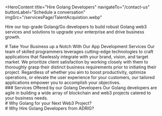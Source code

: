 <HeroContent
  title="Hire Golang Developers"
  navigateTo="/contact-us"
  buttonLabel="Schedule a conversation"
  imgSrc="/servicesPage/TalentAcquistion.webp"
>
  Hire our top-grade Golang/Go developers to build robust Golang web3 services
  and solutions to upgrade your enterprise and drive business growth.
</HeroContent>

<ClientCompaniesComponent />

<CountUpAnimationContainer />

<div className="w-full flex flex-col items-center justify-center text-center">
  # Take Your Business up a Notch With Our App Development Services Our team of
  skilled programmers leverages cutting-edge technologies to craft applications
  that flawlessly integrate with your brand, vision, and target market. We
  prioritize client satisfaction by working closely with them to thoroughly
  grasp their distinct business requirements prior to initiating their project.
  Regardless of whether you aim to boost productivity, optimize operations, or
  elevate the user experience for your customers, our tailored applications
  empower you to accomplish your objectives.
</div>

<div className="w-full flex flex-col items-center justify-center text-center py-4">
  ### Services Offered by our Golang Developers Our Golang developers are agile
  in building a wide array of blockchain and web3 projects catered to your
  business needs.
</div>

<section className="grid grid-cols-2 gap-10 w-full py-16">
  <section className="w-full col-span-1 cursor-pointer">
    <ServiceCard
      service={{
        id: 1,
        image: "/servicesPage/blockchaindevelopment.svg",
        title: "Custom Blockchain Development",
        description:
          "Our Golang developers, with their extensive experience in blockchain development, are proficient in building customized blockchains from the ground up. Blockchains developed using Golang are highly scalable, secure, and efficient, enabling you to run multiple parallel or asynchronous programs through the use of goroutines.",
        urlPath: "",
      }}
    />
  </section>
  <section className="w-full col-span-1 cursor-pointer">
    <ServiceCard
      service={{
        id: 2,
        image: "/servicesPage/ScalabledAppdevelopment.svg",
        title: "Scalable dApp Development",
        description:
          "Golang developers at our company can assist you in transforming your decentralized application (dApp) concepts into functional reality. dApps built using the Golang programming language provide numerous advantages, such as exceptional concurrency capabilities, reduced bug occurrences, and straightforward functionality.",
        urlPath: "",
      }}
    />
  </section>
  <section className="w-full col-span-1 cursor-pointer">
    <ServiceCard
      service={{
        id: 3,
        image: "/servicesPage/Multichainsolution.svg",
        title: "Multi-Chain Solution",
        description:
          "Leveraging our proficiency in diverse web3 technologies, frameworks, and tech stacks, our Golang engineers can assist you in seamlessly connecting to multiple isolated blockchain environments. We can build interoperable and robust multi-chain solutions tailored to the needs of your business.",
        urlPath: "",
      }}
    />
  </section>
  <section className="w-full col-span-1 cursor-pointer">
    <ServiceCard
      service={{
        id: 4,
        image: "/servicesPage/Microservicesdeployment.svg",
        title: "Microservices Deployment",
        description:
          "Our Golang engineers are skilled in creating small autonomous modules with distinct capabilities and connecting them through clearly-defined Application Programming Interfaces (APIs).",
        urlPath: "",
      }}
    />
  </section>
  <section className="w-full col-span-1 cursor-pointer">
    <ServiceCard
      service={{
        id: 5,
        image: "/servicesPage/Integrationandtesting.svg",
        title: "Integration and Testing",
        description:
          "Simplify your business operations by allowing our Golang experts to incorporate independent APIs and SDKs into your Golang-based platform, enhancing the interaction between applications, data, and device components.",
        urlPath: "",
      }}
    />
  </section>
  <section className="w-full col-span-1 cursor-pointer">
    <ServiceCard
      service={{
        id: 6,
        image: "/servicesPage/Migrationandupgrade.svg",
        title: "Migration and Upgrade",
        description:
          "Our experienced Golang professionals can effectively execute risk-free migration, whether it's within the same protocol or across different protocols, to transition your existing project to a Golang-based architecture. Our developers also thoroughly test various project components and perform optimization as needed.",
        urlPath: "",
      }}
    />
  </section>
</section>

<div className="w-full text-center">
  # Why Golang for your Next Web3 Project?
</div>

<section className="grid grid-cols-4 gap-10 w-full py-16">
  <section className="w-full col-span-1 cursor-pointer">
    <ServiceCard
      service={{
        id: 1,
        image: "/servicesPage/Highscalability.svg",
        title: "High Scalability",
        description:
          "Golang's High Scalability: Golang, through the use of Goroutines, can run multiple functionalities concurrently without compromising the speed and security of web3 solutions. Additionally, Golang provides enhanced memory performance and unparalleled support for various Integrated Development Environments (IDEs).",
        urlPath: "",
      }}
    />
  </section>
  <section className="w-full col-span-1 cursor-pointer">
    <ServiceCard
      service={{
        id: 2,
        image: "/servicesPage/SDKsandAPIs.svg",
        title: "SDKs and APIs",
        description:
          "Golang facilitates the development of server-side backend applications, simplifying the creation of software development kits (SDKs) and web-based application programming interfaces (APIs). This can help developers build innovative blockchain and web3 services.",
        urlPath: "/",
      }}
    />
  </section>
  <section className="w-full col-span-1 cursor-pointer">
    <ServiceCard
      service={{
        id: 3,
        image: "/servicesPage/Easycustomization.svg",
        title: "Easy Customization",
        description:
          "Golang's compatibility with a wide range of automated developer tools allows businesses to effortlessly upgrade and personalize their decentralized solutions in accordance with evolving industry trends.",
        urlPath: "",
      }}
    />
  </section>
  <section className="w-full col-span-1 cursor-pointer">
    <ServiceCard
      service={{
        id: 4,
        image: "/servicesPage/Supportslargeprojects.svg",
        title: "Supports Large Projects",
        description:
          "Golang is well-suited for large-scale projects. It offers advanced features such as minimal bugs, fast build times, easily maintainable code, automatic formatting, and a built-in documentation generator. These capabilities make Golang an ideal choice for the seamless deployment of high-complexity web3 projects.",
        urlPath: "",
      }}
    />
  </section>
</section>

<div className="w-full text-center">
  # Why Hire Golang Developers from ADRIG?
</div>

<section className="grid grid-cols-2 gap-10 w-full py-16">
  <section className="w-full col-span-1 cursor-pointer">
    <ServiceCard
      service={{
        id: 1,
        image: "/servicesPage/OnestopGodevelopmentservice.svg",
        title: "One-Stop Golang Development Service",
        description:
          "Be it a simple wallet development task or the complex process of blockchain development; our Golang developers understand your requirement to offer end-to-end Golang web3 development services.",
        urlPath: "",
      }}
    />
  </section>
  <section className="w-full col-span-1 cursor-pointer">
    <ServiceCard
      service={{
        id: 2,
        image: "/servicesPage/Agileworkingmodel.svg",
        title: "Agile Working Model",
        description:
          "Keeping quality project delivery in mind, our Golang developers follow an agile workflow to develop the project in various iterations.",
        urlPath: "",
      }}
    />
  </section>
  <section className="w-full col-span-1 cursor-pointer">
    <ServiceCard
      service={{
        id: 3,
        image: "/servicesPage/Fullstackdevelopers.svg",
        title: "Full Stack Developers",
        description:
          "Our dedicated team of Golang developers constantly updates themselves with the latest Golang development strategies and trends.",
        urlPath: "",
      }}
    />
  </section>
  <section className="w-full col-span-1 cursor-pointer">
    <ServiceCard
      service={{
        id: 4,
        image: "/servicesPage/Broadexpertise.svg",
        title: "Broad expertise",
        description:
          "Having wide expertise in using several web3 tools and frameworks, we possess an impressive work portfolio in blockchain and web3 development.",
        urlPath: "",
      }}
    />
  </section>
</section>
